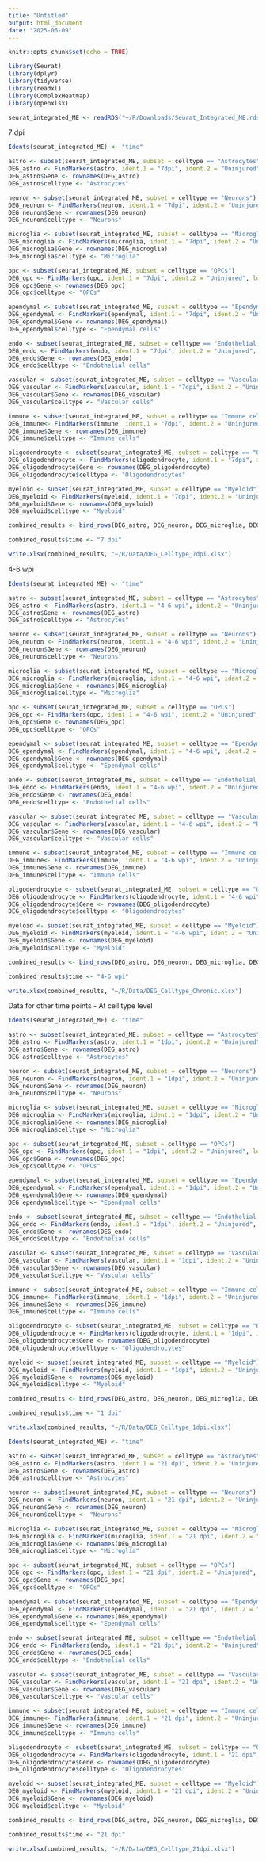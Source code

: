 ---
title: "Untitled"
output: html_document
date: "2025-06-09"
---

```{r setup, include=FALSE}
knitr::opts_chunk$set(echo = TRUE)
```


```{r}
library(Seurat)
library(dplyr)
library(tidyverse)
library(readxl)
library(ComplexHeatmap)
library(openxlsx)
```

```{r}
seurat_integrated_ME <- readRDS("~/R/Downloads/Seurat_Integrated_ME.rds")
```

7 dpi

```{r}
Idents(seurat_integrated_ME) <- "time"

astro <- subset(seurat_integrated_ME, subset = celltype == "Astrocytes")
DEG_astro <- FindMarkers(astro, ident.1 = "7dpi", ident.2 = "Uninjured", logfc.threshold = 0, min.pct = 0.05, test.use = "MAST", latens.vars = c("nCount_RNA", "dataset"))
DEG_astro$Gene <- rownames(DEG_astro)
DEG_astro$celltype <- "Astrocytes"

neuron <- subset(seurat_integrated_ME, subset = celltype == "Neurons")
DEG_neuron <- FindMarkers(neuron, ident.1 = "7dpi", ident.2 = "Uninjured", logfc.threshold = 0, min.pct = 0.05, test.use = "MAST",latens.vars = c("nCount_RNA", "dataset"))
DEG_neuron$Gene <- rownames(DEG_neuron)
DEG_neuron$celltype <- "Neurons"

microglia <- subset(seurat_integrated_ME, subset = celltype == "Microglia")
DEG_microglia <- FindMarkers(microglia, ident.1 = "7dpi", ident.2 = "Uninjured", logfc.threshold = 0, min.pct = 0.05, test.use = "MAST",latens.vars = c("nCount_RNA", "dataset"))
DEG_microglia$Gene <- rownames(DEG_microglia)
DEG_microglia$celltype <- "Microglia"

opc <- subset(seurat_integrated_ME, subset = celltype == "OPCs")
DEG_opc <- FindMarkers(opc, ident.1 = "7dpi", ident.2 = "Uninjured", logfc.threshold = 0, min.pct = 0.05, test.use = "MAST",latens.vars = c("nCount_RNA", "dataset"))
DEG_opc$Gene <- rownames(DEG_opc)
DEG_opc$celltype <- "OPCs"

ependymal <- subset(seurat_integrated_ME, subset = celltype == "Ependymal cells")
DEG_ependymal <- FindMarkers(ependymal, ident.1 = "7dpi", ident.2 = "Uninjured", logfc.threshold = 0, min.pct = 0.05, test.use = "MAST",latens.vars = c("nCount_RNA", "dataset"))
DEG_ependymal$Gene <- rownames(DEG_ependymal)
DEG_ependymal$celltype <- "Ependymal cells"

endo <- subset(seurat_integrated_ME, subset = celltype == "Endothelial cells")
DEG_endo <- FindMarkers(endo, ident.1 = "7dpi", ident.2 = "Uninjured", logfc.threshold = 0, min.pct = 0.05, test.use = "MAST",latens.vars = c("nCount_RNA", "dataset"))
DEG_endo$Gene <- rownames(DEG_endo)
DEG_endo$celltype <- "Endothelial cells"

vascular <- subset(seurat_integrated_ME, subset = celltype == "Vascular cells")
DEG_vascular <- FindMarkers(vascular, ident.1 = "7dpi", ident.2 = "Uninjured", logfc.threshold = 0, min.pct = 0.05, test.use = "MAST",latens.vars = c("nCount_RNA", "dataset"))
DEG_vascular$Gene <- rownames(DEG_vascular)
DEG_vascular$celltype <- "Vascular cells"

immune <- subset(seurat_integrated_ME, subset = celltype == "Immune cells")
DEG_immune<- FindMarkers(immune, ident.1 = "7dpi", ident.2 = "Uninjured", logfc.threshold = 0, min.pct = 0.05, test.use = "MAST",latens.vars = c("nCount_RNA", "dataset"))
DEG_immune$Gene <- rownames(DEG_immune)
DEG_immune$celltype <- "Immune cells"

oligodendrocyte <- subset(seurat_integrated_ME, subset = celltype == "Oligodendrocytes")
DEG_oligodendrocyte <- FindMarkers(oligodendrocyte, ident.1 = "7dpi", ident.2 = "Uninjured", logfc.threshold = 0, min.pct = 0.05, test.use = "MAST",latens.vars = c("nCount_RNA", "dataset"))
DEG_oligodendrocyte$Gene <- rownames(DEG_oligodendrocyte)
DEG_oligodendrocyte$celltype <- "Oligodendrocytes"

myeloid <- subset(seurat_integrated_ME, subset = celltype == "Myeloid")
DEG_myeloid <- FindMarkers(myeloid, ident.1 = "7dpi", ident.2 = "Uninjured", logfc.threshold = 0, min.pct = 0.05, test.use = "MAST",latens.vars = c("nCount_RNA", "dataset"))
DEG_myeloid$Gene <- rownames(DEG_myeloid)
DEG_myeloid$celltype <- "Myeloid"

combined_results <- bind_rows(DEG_astro, DEG_neuron, DEG_microglia, DEG_opc, DEG_oligodendrocyte, DEG_immune, DEG_vascular, DEG_ependymal, DEG_endo, DEG_myeloid)

combined_results$time <- "7 dpi"

write.xlsx(combined_results, "~/R/Data/DEG_Celltype_7dpi.xlsx")
```

4-6 wpi

```{r}
Idents(seurat_integrated_ME) <- "time"

astro <- subset(seurat_integrated_ME, subset = celltype == "Astrocytes")
DEG_astro <- FindMarkers(astro, ident.1 = "4-6 wpi", ident.2 = "Uninjured", logfc.threshold = 0, min.pct = 0.05, test.use = "MAST",latens.vars = c("nCount_RNA", "dataset"))
DEG_astro$Gene <- rownames(DEG_astro)
DEG_astro$celltype <- "Astrocytes"

neuron <- subset(seurat_integrated_ME, subset = celltype == "Neurons")
DEG_neuron <- FindMarkers(neuron, ident.1 = "4-6 wpi", ident.2 = "Uninjured", logfc.threshold = 0, min.pct = 0.05, test.use = "MAST",latens.vars = c("nCount_RNA", "dataset"))
DEG_neuron$Gene <- rownames(DEG_neuron)
DEG_neuron$celltype <- "Neurons"

microglia <- subset(seurat_integrated_ME, subset = celltype == "Microglia")
DEG_microglia <- FindMarkers(microglia, ident.1 = "4-6 wpi", ident.2 = "Uninjured", logfc.threshold = 0, min.pct = 0.05, test.use = "MAST",latens.vars = c("nCount_RNA", "dataset"))
DEG_microglia$Gene <- rownames(DEG_microglia)
DEG_microglia$celltype <- "Microglia"

opc <- subset(seurat_integrated_ME, subset = celltype == "OPCs")
DEG_opc <- FindMarkers(opc, ident.1 = "4-6 wpi", ident.2 = "Uninjured", logfc.threshold = 0, min.pct = 0.05, test.use = "MAST",latens.vars = c("nCount_RNA", "dataset"))
DEG_opc$Gene <- rownames(DEG_opc)
DEG_opc$celltype <- "OPCs"

ependymal <- subset(seurat_integrated_ME, subset = celltype == "Ependymal cells")
DEG_ependymal <- FindMarkers(ependymal, ident.1 = "4-6 wpi", ident.2 = "Uninjured", logfc.threshold = 0, min.pct = 0.05, test.use = "MAST",latens.vars = c("nCount_RNA", "dataset"))
DEG_ependymal$Gene <- rownames(DEG_ependymal)
DEG_ependymal$celltype <- "Ependymal cells"

endo <- subset(seurat_integrated_ME, subset = celltype == "Endothelial cells")
DEG_endo <- FindMarkers(endo, ident.1 = "4-6 wpi", ident.2 = "Uninjured", logfc.threshold = 0, min.pct = 0.05, test.use = "MAST",latens.vars = c("nCount_RNA", "dataset"))
DEG_endo$Gene <- rownames(DEG_endo)
DEG_endo$celltype <- "Endothelial cells"

vascular <- subset(seurat_integrated_ME, subset = celltype == "Vascular cells")
DEG_vascular <- FindMarkers(vascular, ident.1 = "4-6 wpi", ident.2 = "Uninjured", logfc.threshold = 0, min.pct = 0.05, test.use = "MAST",latens.vars = c("nCount_RNA", "dataset"))
DEG_vascular$Gene <- rownames(DEG_vascular)
DEG_vascular$celltype <- "Vascular cells"

immune <- subset(seurat_integrated_ME, subset = celltype == "Immune cells")
DEG_immune<- FindMarkers(immune, ident.1 = "4-6 wpi", ident.2 = "Uninjured", logfc.threshold = 0, min.pct = 0.05, test.use = "MAST",latens.vars = c("nCount_RNA", "dataset"))
DEG_immune$Gene <- rownames(DEG_immune)
DEG_immune$celltype <- "Immune cells"

oligodendrocyte <- subset(seurat_integrated_ME, subset = celltype == "Oligodendrocytes")
DEG_oligodendrocyte <- FindMarkers(oligodendrocyte, ident.1 = "4-6 wpi", ident.2 = "Uninjured", logfc.threshold = 0, min.pct = 0.05, test.use = "MAST",latens.vars = c("nCount_RNA", "dataset"))
DEG_oligodendrocyte$Gene <- rownames(DEG_oligodendrocyte)
DEG_oligodendrocyte$celltype <- "Oligodendrocytes"

myeloid <- subset(seurat_integrated_ME, subset = celltype == "Myeloid")
DEG_myeloid <- FindMarkers(myeloid, ident.1 = "4-6 wpi", ident.2 = "Uninjured", logfc.threshold = 0, min.pct = 0.05, test.use = "MAST",latens.vars = c("nCount_RNA", "dataset"))
DEG_myeloid$Gene <- rownames(DEG_myeloid)
DEG_myeloid$celltype <- "Myeloid"

combined_results <- bind_rows(DEG_astro, DEG_neuron, DEG_microglia, DEG_opc, DEG_oligodendrocyte, DEG_immune, DEG_vascular, DEG_ependymal, DEG_endo, DEG_myeloid)

combined_results$time <- "4-6 wpi"

write.xlsx(combined_results, "~/R/Data/DEG_Celltype_Chronic.xlsx")

```

Data for other time points - At cell type level

```{r}
Idents(seurat_integrated_ME) <- "time"

astro <- subset(seurat_integrated_ME, subset = celltype == "Astrocytes")
DEG_astro <- FindMarkers(astro, ident.1 = "1dpi", ident.2 = "Uninjured", logfc.threshold = 0, min.pct = 0.05, test.use = "MAST",latens.vars = c("nCount_RNA", "dataset"))
DEG_astro$Gene <- rownames(DEG_astro)
DEG_astro$celltype <- "Astrocytes"

neuron <- subset(seurat_integrated_ME, subset = celltype == "Neurons")
DEG_neuron <- FindMarkers(neuron, ident.1 = "1dpi", ident.2 = "Uninjured", logfc.threshold = 0, min.pct = 0.05, test.use = "MAST",latens.vars = c("nCount_RNA", "dataset"))
DEG_neuron$Gene <- rownames(DEG_neuron)
DEG_neuron$celltype <- "Neurons"

microglia <- subset(seurat_integrated_ME, subset = celltype == "Microglia")
DEG_microglia <- FindMarkers(microglia, ident.1 = "1dpi", ident.2 = "Uninjured", logfc.threshold = 0, min.pct = 0.05, test.use = "MAST",latens.vars = c("nCount_RNA", "dataset"))
DEG_microglia$Gene <- rownames(DEG_microglia)
DEG_microglia$celltype <- "Microglia"

opc <- subset(seurat_integrated_ME, subset = celltype == "OPCs")
DEG_opc <- FindMarkers(opc, ident.1 = "1dpi", ident.2 = "Uninjured", logfc.threshold = 0, min.pct = 0.05, test.use = "MAST",latens.vars = c("nCount_RNA", "dataset"))
DEG_opc$Gene <- rownames(DEG_opc)
DEG_opc$celltype <- "OPCs"

ependymal <- subset(seurat_integrated_ME, subset = celltype == "Ependymal cells")
DEG_ependymal <- FindMarkers(ependymal, ident.1 = "1dpi", ident.2 = "Uninjured", logfc.threshold = 0, min.pct = 0.05, test.use = "MAST",latens.vars = c("nCount_RNA", "dataset"))
DEG_ependymal$Gene <- rownames(DEG_ependymal)
DEG_ependymal$celltype <- "Ependymal cells"

endo <- subset(seurat_integrated_ME, subset = celltype == "Endothelial cells")
DEG_endo <- FindMarkers(endo, ident.1 = "1dpi", ident.2 = "Uninjured", logfc.threshold = 0, min.pct = 0.05, test.use = "MAST",latens.vars = c("nCount_RNA", "dataset"))
DEG_endo$Gene <- rownames(DEG_endo)
DEG_endo$celltype <- "Endothelial cells"

vascular <- subset(seurat_integrated_ME, subset = celltype == "Vascular cells")
DEG_vascular <- FindMarkers(vascular, ident.1 = "1dpi", ident.2 = "Uninjured", logfc.threshold = 0, min.pct = 0.05, test.use = "MAST",latens.vars = c("nCount_RNA", "dataset"))
DEG_vascular$Gene <- rownames(DEG_vascular)
DEG_vascular$celltype <- "Vascular cells"

immune <- subset(seurat_integrated_ME, subset = celltype == "Immune cells")
DEG_immune<- FindMarkers(immune, ident.1 = "1dpi", ident.2 = "Uninjured", logfc.threshold = 0, min.pct = 0.05, test.use = "MAST",latens.vars = c("nCount_RNA", "dataset"))
DEG_immune$Gene <- rownames(DEG_immune)
DEG_immune$celltype <- "Immune cells"

oligodendrocyte <- subset(seurat_integrated_ME, subset = celltype == "Oligodendrocytes")
DEG_oligodendrocyte <- FindMarkers(oligodendrocyte, ident.1 = "1dpi", ident.2 = "Uninjured", logfc.threshold = 0, min.pct = 0.05, test.use = "MAST",latens.vars = c("nCount_RNA", "dataset"))
DEG_oligodendrocyte$Gene <- rownames(DEG_oligodendrocyte)
DEG_oligodendrocyte$celltype <- "Oligodendrocytes"

myeloid <- subset(seurat_integrated_ME, subset = celltype == "Myeloid")
DEG_myeloid <- FindMarkers(myeloid, ident.1 = "1dpi", ident.2 = "Uninjured", logfc.threshold = 0, min.pct = 0.05, test.use = "MAST",latens.vars = c("nCount_RNA", "dataset"))
DEG_myeloid$Gene <- rownames(DEG_myeloid)
DEG_myeloid$celltype <- "Myeloid"

combined_results <- bind_rows(DEG_astro, DEG_neuron, DEG_microglia, DEG_opc, DEG_oligodendrocyte, DEG_immune, DEG_vascular, DEG_ependymal, DEG_endo, DEG_myeloid)

combined_results$time <- "1 dpi"

write.xlsx(combined_results, "~/R/Data/DEG_Celltype_1dpi.xlsx")
```


```{r}
Idents(seurat_integrated_ME) <- "time"

astro <- subset(seurat_integrated_ME, subset = celltype == "Astrocytes")
DEG_astro <- FindMarkers(astro, ident.1 = "21 dpi", ident.2 = "Uninjured", logfc.threshold = 0, min.pct = 0.05, test.use = "MAST",latens.vars = c("nCount_RNA", "dataset"))
DEG_astro$Gene <- rownames(DEG_astro)
DEG_astro$celltype <- "Astrocytes"

neuron <- subset(seurat_integrated_ME, subset = celltype == "Neurons")
DEG_neuron <- FindMarkers(neuron, ident.1 = "21 dpi", ident.2 = "Uninjured", logfc.threshold = 0, min.pct = 0.05, test.use = "MAST",latens.vars = c("nCount_RNA", "dataset"))
DEG_neuron$Gene <- rownames(DEG_neuron)
DEG_neuron$celltype <- "Neurons"

microglia <- subset(seurat_integrated_ME, subset = celltype == "Microglia")
DEG_microglia <- FindMarkers(microglia, ident.1 = "21 dpi", ident.2 = "Uninjured", logfc.threshold = 0, min.pct = 0.05, test.use = "MAST",latens.vars = c("nCount_RNA", "dataset"))
DEG_microglia$Gene <- rownames(DEG_microglia)
DEG_microglia$celltype <- "Microglia"

opc <- subset(seurat_integrated_ME, subset = celltype == "OPCs")
DEG_opc <- FindMarkers(opc, ident.1 = "21 dpi", ident.2 = "Uninjured", logfc.threshold = 0, min.pct = 0.05, test.use = "MAST",latens.vars = c("nCount_RNA", "dataset"))
DEG_opc$Gene <- rownames(DEG_opc)
DEG_opc$celltype <- "OPCs"

ependymal <- subset(seurat_integrated_ME, subset = celltype == "Ependymal cells")
DEG_ependymal <- FindMarkers(ependymal, ident.1 = "21 dpi", ident.2 = "Uninjured", logfc.threshold = 0, min.pct = 0.05, test.use = "MAST",latens.vars = c("nCount_RNA", "dataset"))
DEG_ependymal$Gene <- rownames(DEG_ependymal)
DEG_ependymal$celltype <- "Ependymal cells"

endo <- subset(seurat_integrated_ME, subset = celltype == "Endothelial cells")
DEG_endo <- FindMarkers(endo, ident.1 = "21 dpi", ident.2 = "Uninjured", logfc.threshold = 0, min.pct = 0.05, test.use = "MAST",latens.vars = c("nCount_RNA", "dataset"))
DEG_endo$Gene <- rownames(DEG_endo)
DEG_endo$celltype <- "Endothelial cells"

vascular <- subset(seurat_integrated_ME, subset = celltype == "Vascular cells")
DEG_vascular <- FindMarkers(vascular, ident.1 = "21 dpi", ident.2 = "Uninjured", logfc.threshold = 0, min.pct = 0.05, test.use = "MAST",latens.vars = c("nCount_RNA", "dataset"))
DEG_vascular$Gene <- rownames(DEG_vascular)
DEG_vascular$celltype <- "Vascular cells"

immune <- subset(seurat_integrated_ME, subset = celltype == "Immune cells")
DEG_immune<- FindMarkers(immune, ident.1 = "21 dpi", ident.2 = "Uninjured", logfc.threshold = 0, min.pct = 0.05, test.use = "MAST",latens.vars = c("nCount_RNA", "dataset"))
DEG_immune$Gene <- rownames(DEG_immune)
DEG_immune$celltype <- "Immune cells"

oligodendrocyte <- subset(seurat_integrated_ME, subset = celltype == "Oligodendrocytes")
DEG_oligodendrocyte <- FindMarkers(oligodendrocyte, ident.1 = "21 dpi", ident.2 = "Uninjured", logfc.threshold = 0, min.pct = 0.05, test.use = "MAST",latens.vars = c("nCount_RNA", "dataset"))
DEG_oligodendrocyte$Gene <- rownames(DEG_oligodendrocyte)
DEG_oligodendrocyte$celltype <- "Oligodendrocytes"

myeloid <- subset(seurat_integrated_ME, subset = celltype == "Myeloid")
DEG_myeloid <- FindMarkers(myeloid, ident.1 = "21 dpi", ident.2 = "Uninjured", logfc.threshold = 0, min.pct = 0.05, test.use = "MAST",latens.vars = c("nCount_RNA", "dataset"))
DEG_myeloid$Gene <- rownames(DEG_myeloid)
DEG_myeloid$celltype <- "Myeloid"

combined_results <- bind_rows(DEG_astro, DEG_neuron, DEG_microglia, DEG_opc, DEG_oligodendrocyte, DEG_immune, DEG_vascular, DEG_ependymal, DEG_endo, DEG_myeloid)

combined_results$time <- "21 dpi"

write.xlsx(combined_results, "~/R/Data/DEG_Celltype_21dpi.xlsx")

```

